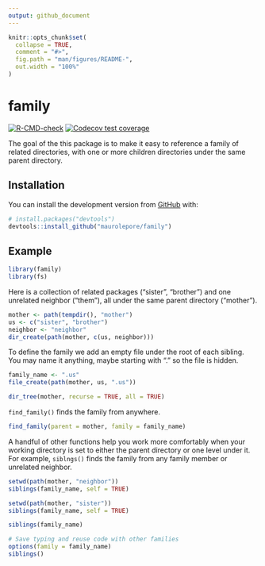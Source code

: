 ```yaml
---
output: github_document
---
```


<!-- README.md is generated from README.Rmd. Please edit that file -->

```r
knitr::opts_chunk$set(
  collapse = TRUE,
  comment = "#>",
  fig.path = "man/figures/README-",
  out.width = "100%"
)
```

# family

<!-- badges: start -->
[![R-CMD-check](https://github.com/maurolepore/family/workflows/R-CMD-check/badge.svg)](https://github.com/maurolepore/family/actions)
[![Codecov test coverage](https://codecov.io/gh/maurolepore/family/branch/master/graph/badge.svg)](https://codecov.io/gh/maurolepore/family?branch=master)
<!-- badges: end -->

The goal of the this package is to make it easy to reference a family of related
directories, with one or more children directories under the same parent
directory.

## Installation

You can install the development version from [GitHub](https://github.com/) with:

``` r
# install.packages("devtools")
devtools::install_github("maurolepore/family")
```

## Example

```r
library(family)
library(fs)
```

Here is a collection of related packages ("sister", "brother") and one unrelated neighbor ("them"), all under the same parent directory ("mother"). 

```r
mother <- path(tempdir(), "mother")
us <- c("sister", "brother")
neighbor <- "neighbor"
dir_create(path(mother, c(us, neighbor)))
```

To define the family we add an empty file under the root of each sibling. You may name it anything, maybe starting with "." so the file is hidden.

```r
family_name <- ".us"
file_create(path(mother, us, ".us"))

dir_tree(mother, recurse = TRUE, all = TRUE)
```

`find_family()` finds the family from anywhere.

```r
find_family(parent = mother, family = family_name)
```

A handful of other functions help you work more comfortably when your working directory is set to either the parent directory or one level under it. For example, `siblngs()` finds the family from any family member or unrelated neighbor.

```r
setwd(path(mother, "neighbor"))
siblings(family_name, self = TRUE)

setwd(path(mother, "sister"))
siblings(family_name, self = TRUE)

siblings(family_name)

# Save typing and reuse code with other families
options(family = family_name)
siblings()
```
